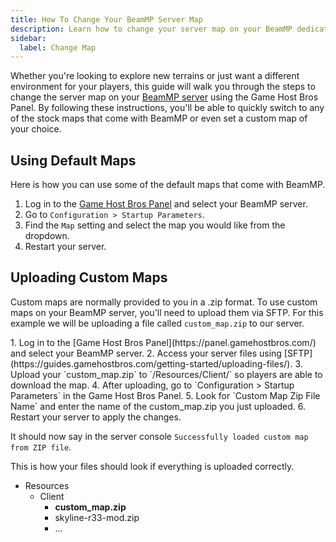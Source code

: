 ```yaml
---
title: How To Change Your BeamMP Server Map
description: Learn how to change your server map on your BeamMP dedicated server.
sidebar:
  label: Change Map
---
```


Whether you're looking to explore new terrains or just want a different environment for your players, this guide will walk you through the steps to change the server map on your [BeamMP server](https://www.gamehostbros.com/beammp-server-hosting/) using the Game Host Bros Panel. By following these instructions, you'll be able to quickly switch to any of the stock maps that come with BeamMP or even set a custom map of your choice.

## Using Default Maps
Here is how you can use some of the default maps that come with BeamMP.
<Steps>
1. Log in to the [Game Host Bros Panel](https://panel.gamehostbros.com/) and select your BeamMP server.
2. Go to `Configuration > Startup Parameters`.
3. Find the `Map` setting and select the map you would like from the dropdown.
4. Restart your server.
</Steps>

## Uploading Custom Maps
Custom maps are normally provided to you in a .zip format. To use custom maps on your BeamMP server, you'll need to upload them via SFTP. For this example we will be uploading a file called `custom_map.zip` to our server.

<Steps>
1. Log in to the [Game Host Bros Panel](https://panel.gamehostbros.com/) and select your BeamMP server.
2. Access your server files using [SFTP](https://guides.gamehostbros.com/getting-started/uploading-files/).
3. Upload your `custom_map.zip` to `/Resources/Client/` so players are able to download the map. 
4. After uploading, go to `Configuration > Startup Parameters` in the Game Host Bros Panel.
5. Look for `Custom Map Zip File Name` and enter the name of the custom_map.zip you just uploaded.
6. Restart your server to apply the changes.

It should now say in the server console `Successfully loaded custom map from ZIP file`.

</Steps>
This is how your files should look if everything is uploaded correctly.

<FileTree>

- Resources
  - Client
    - **custom_map.zip**
    - skyline-r33-mod.zip
    - ...

</FileTree>
